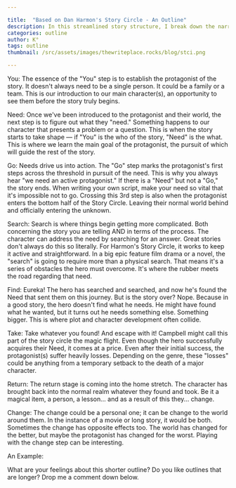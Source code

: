```yaml
---

title:  "Based on Dan Harmon's Story Circle - An Outline"
description: In this streamlined story structure, I break down the narrative journey into eight essential steps, from "You" to "Change." Based on Dan Harmon's Story Circle, this framework focuses on the protagonist's evolution through clear action-oriented stages. Each step builds naturally from the last - establishing character, identifying needs, taking action, searching, finding (but not what was expected), taking (at a cost), returning, and finally changing. It's a simplified but powerful tool that helps writers maintain focus on both character development and plot momentum.
categories: outline
author: K°
tags: outline
thumbnail: /src/assets/images/thewriteplace.rocks/blog/stci.png

---
```

<LightboxImage src="/src/assets/images/thewriteplace.rocks/blog/stci.png" alt="Outline Picture" />

You: The essence of the "You" step is to establish the protagonist of the story. It doesn't always need to be a single person. It could be a family or a team. This is our introduction to our main character(s), an opportunity to see them before the story truly begins.

Need: Once we've been introduced to the protagonist and their world, the next step is to figure out what they "need." Something happens to our character that presents a problem or a question. This is when the story starts to take shape — if "You" is the who of the story, "Need" is the what. This is where we learn the main goal of the protagonist, the pursuit of which will guide the rest of the story.

Go: Needs drive us into action. The "Go" step marks the protagonist's first steps across the threshold in pursuit of the need. This is why you always hear "we need an active protagonist." If there is a "Need" but not a "Go," the story ends. When writing your own script, make your need so vital that it's impossible not to go. Crossing this 3rd step is also when the protagonist enters the bottom half of the Story Circle. Leaving their normal world behind and officially entering the unknown.

Search: Search is where things begin getting more complicated. Both concerning the story you are telling AND in terms of the process. The character can address the need by searching for an answer. Great stories don't always do this so literally. For Harmon's Story Circle, it works to keep it active and straightforward. In a big epic feature film drama or a novel, the "search" is going to require more than a physical search. That means it's a series of obstacles the hero must overcome. It's where the rubber meets the road regarding that need.

Find: Eureka! The hero has searched and searched, and now he's found the Need that sent them on this journey. But is the story over? Nope. Because in a good story, the hero doesn't find what he needs. He might have found what he wanted, but it turns out he needs something else. Something bigger. This is where plot and character development often collide.

Take: Take whatever you found! And escape with it! Campbell might call this part of the story circle the magic flight. Even though the hero successfully acquires their Need, it comes at a price. Even after their initial success, the protagonist(s) suffer heavily losses. Depending on the genre, these "losses" could be anything from a temporary setback to the death of a major character.

Return: The return stage is coming into the home stretch. The character has brought back into the normal realm whatever they found and took. Be it a magical item, a person, a lesson... and as a result of this they... change.

Change: The change could be a personal one; it can be change to the world around them. In the instance of a movie or long story, it would be both. Sometimes the change has opposite effects too. The world has changed for the better, but maybe the protagonist has changed for the worst. Playing with the change step can be interesting.

An Example:

<LightboxImage src="/src/assets/images/thewriteplace.rocks/blog/exam.jpg" alt="Outline Picture" />


What are your feelings about this shorter outline? Do you like outlines that are longer? Drop me a comment down below.

